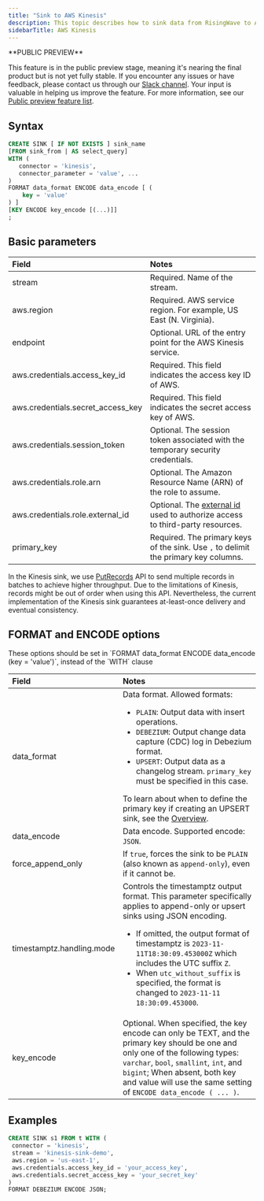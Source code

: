 ```yaml
---
title: "Sink to AWS Kinesis"
description: This topic describes how to sink data from RisingWave to AWS Kinesis Data Streams.
sidebarTitle: AWS Kinesis
---
```


<Note>
**PUBLIC PREVIEW**

This feature is in the public preview stage, meaning it's nearing the final product but is not yet fully stable. If you encounter any issues or have feedback, please contact us through our [Slack channel](https://www.risingwave.com/slack). Your input is valuable in helping us improve the feature. For more information, see our [Public preview feature list](/changelog/product-lifecycle#features-in-the-public-preview-stage).
</Note>

## Syntax

```sql
CREATE SINK [ IF NOT EXISTS ] sink_name
[FROM sink_from | AS select_query]
WITH (
   connector = 'kinesis',
   connector_parameter = 'value', ...
)
FORMAT data_format ENCODE data_encode [ (
    key = 'value'
) ]
[KEY ENCODE key_encode [(...)]]
;
```

## Basic parameters

| Field                               | Notes                  |
| :---------------------------------- | :--------------------- |
| stream                              | Required. Name of the stream.                                                                                                                                                            |
| aws.region                          | Required. AWS service region. For example, US East (N. Virginia).                                                                                                                        |
| endpoint                            | Optional. URL of the entry point for the AWS Kinesis service.                                                                                                                            |
| aws.credentials.access\_key\_id     | Required. This field indicates the access key ID of AWS.                                                                                                                                 |
| aws.credentials.secret\_access\_key | Required. This field indicates the secret access key of AWS.                                                                                                                             |
| aws.credentials.session\_token      | Optional. The session token associated with the temporary security credentials.                                                                                                          |
| aws.credentials.role.arn            | Optional. The Amazon Resource Name (ARN) of the role to assume.                                                                                                                          |
| aws.credentials.role.external\_id   | Optional. The [external id](https://aws.amazon.com/blogs/security/how-to-use-external-id-when-granting-access-to-your-aws-resources/) used to authorize access to third-party resources. |
| primary\_key                        | Required. The primary keys of the sink. Use `,` to delimit the primary key columns.                                                                                                      |

In the Kinesis sink, we use [PutRecords](https://docs.aws.amazon.com/kinesis/latest/APIReference/API%5FPutRecords.html) API to send multiple records in batches to achieve higher throughput. Due to the limitations of Kinesis, records might be out of order when using this API. Nevertheless, the current implementation of the Kinesis sink guarantees at-least-once delivery and eventual consistency.


## FORMAT and ENCODE options

<Note>
These options should be set in `FORMAT data_format ENCODE data_encode (key = 'value')`, instead of the `WITH` clause
</Note>

| Field                               | Notes                  |
| :---------------------------------- | :--------------------- |
| data\_format              | Data format. Allowed formats:<ul><li> `PLAIN`: Output data with insert operations.</li><li> `DEBEZIUM`: Output change data capture (CDC) log in Debezium format.</li><li> `UPSERT`: Output data as a changelog stream. `primary_key` must be specified in this case. </li></ul> To learn about when to define the primary key if creating an UPSERT sink, see the [Overview](/delivery/overview). |
| data\_encode              | Data encode. Supported encode: `JSON`.       |
| force\_append\_only       | If `true`, forces the sink to be `PLAIN` (also known as `append-only`), even if it cannot be.          |
| timestamptz.handling.mode | Controls the timestamptz output format. This parameter specifically applies to append-only or upsert sinks using JSON encoding. <ul><li>If omitted, the output format of timestamptz is `2023-11-11T18:30:09.453000Z` which includes the UTC suffix `Z`.</li><li>When `utc_without_suffix` is specified, the format is changed to `2023-11-11 18:30:09.453000`.</li></ul>                |
| key\_encode               | Optional. When specified, the key encode can only be TEXT, and the primary key should be one and only one of the following types: `varchar`, `bool`, `smallint`, `int`, and `bigint`; When absent, both key and value will use the same setting of `ENCODE data_encode ( ... )`.                                                                                            |

## Examples

```sql
CREATE SINK s1 FROM t WITH (
 connector = 'kinesis',
 stream = 'kinesis-sink-demo',
 aws.region = 'us-east-1',
 aws.credentials.access_key_id = 'your_access_key',
 aws.credentials.secret_access_key = 'your_secret_key'
)
FORMAT DEBEZIUM ENCODE JSON;
```
